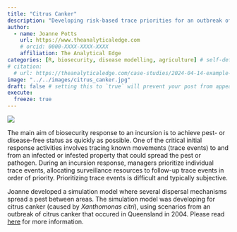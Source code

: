 ```yaml
---
title: "Citrus Canker"
description: "Developing risk-based trace priorities for an outbreak of citrus canker in Queensland"
author:
  - name: Joanne Potts
    url: https://www.theanalyticaledge.com
    # orcid: 0000-XXXX-XXXX-XXXX
    affiliation: The Analytical Edge
categories: [R, biosecurity, disease modelling, agriculture] # self-defined categories
# citation: 
  # url: https://theanalyticaledge.com/case-studies/2024-04-14-example-case-study/ 
image: "../../images/citrus_canker.jpg"
draft: false # setting this to `true` will prevent your post from appearing on your listing page until you're ready!
execute: 
  freeze: true
---
```



![](../../images/citrus_canker.jpg){fig-alt="Citrus canker"}
	
The main aim of biosecurity response to an incursion is to achieve pest- or disease-free status as quickly as possible. One of the critical initial response activities involves tracing known movements (trace events) to and from an infected or infested property that could spread the pest or pathogen. During an incursion response, managers prioritize individual trace events, allocating surveillance resources to follow-up trace events in order of priority. Prioritizing trace events is difficult and typically subjective.

Joanne developed a simulation model where several dispersal mechanisms spread a pest between areas. The simulation model was developing for citrus canker (caused by _Xanthomonas citri_), using scenarios from an outbreak of citrus canker that occured in Queensland in 2004. Please read [here](https://onlinelibrary.wiley.com/doi/full/10.1111/ddi.12065) for more information.
    
	
